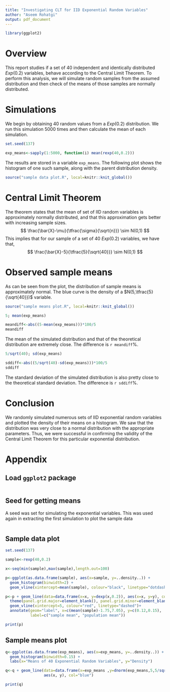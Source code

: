 ```yaml
---
title: "Investigating CLT for IID Exponential Random Variables"
author: "Aseem Rohatgi"
output: pdf_document
---
```


```r
library(ggplot2)
```

# Overview

This report studies if a set of 40 independent and identically distributed $Exp(0.2)$ variables, behave according to the Central Limit Theorem. To perform this analysis, we will simulate random samples from the assumed distribution and then check of the means of those samples are normally distributed.

# Simulations

We begin by obtaining 40 random values from a $Exp(0.2)$ distribution. We run this simulation 5000 times and then calculate the mean of each simulation.

```r
set.seed(137)
```
```r
exp_means<-sapply(1:5000, function(i) mean(rexp(40,0.2)))
```

The results are stored in a variable `exp_means`. The following plot shows the histogram of one such sample, along with the parent distribution density.

```r
source("sample data plot.R", local=knitr::knit_global())
```

# Central Limit Theorem

The theorem states that the mean of set of IID random variables is approximately normally distributed, and that this approximation gets better with increasing sample sizes.
$$ \frac{\bar{X}-\mu}{\tfrac{\sigma}{\sqrt{n}}} \sim N(0,1) $$
This implies that for our sample of a set of 40 $Exp(0.2)$ variables, we have that,
$$ \frac{\bar{X}-5}{\tfrac{5}{\sqrt{40}}} \sim N(0,1) $$

# Observed sample means

As can be seen from the plot, the distribution of sample means is approximately normal. The blue curve is the density of a $N(5,\tfrac{5}{\sqrt{40}})$ variable.

```r
source("sample means plot.R", local=knitr::knit_global())
```

```r
5; mean(exp_means)
```

```r
meandiff<-abs((5-mean(exp_means)))*100/5
meandiff
```

The mean of the simulated distribution and that of the theoretical distribution are extremely close. The difference is `r meandiff`%.

```r
5/sqrt(40); sd(exp_means)
```

```r
sddiff<-abs((5/sqrt(40)-sd(exp_means)))*100/5
sddiff
```

The standard deviation of the simulated distribution is also pretty close to the theoretical standard deviation. The difference is `r sddiff`%.

# Conclusion

We randomly simulated numerous sets of IID exponential random variables and plotted the density of their means on a histogram. We saw that the distribution was very close to a normal distribution with the appropriate parameters.
Thus, we were successful in confirming the validity of the Central Limit Theorem for this particular exponential distribution.

# Appendix

## Load `ggplot2` package
```r
```

## Seed for getting means
A seed was set for simulating the exponential variables. This was used again in extracting the first simulation to plot the sample data
```r
```

## Sample data plot
```r
set.seed(137)

sample<-rexp(40,0.2)

x<-seq(min(sample),max(sample),length.out=100)

p<-ggplot(as.data.frame(sample), aes(x=sample, y=..density..)) + 
  geom_histogram(binwidth=2) + 
  geom_vline(xintercept=mean(sample), colour="black", linetype="dotdash")

p<-p + geom_line(data=data.frame(x=x, y=dexp(x,0.2)), aes(x=x, y=y), colour="red") +
  theme(panel.grid.major=element_blank(), panel.grid.minor=element_blank()) +
  geom_vline(xintercept=5, colour="red", linetype="dashed")+
  annotate(geom="label", x=c(mean(sample)-1.75,7.05), y=c(0.12,0.15),
           label=c("sample mean", "population mean"))

print(p)
```

## Sample means plot
```r
q<-ggplot(as.data.frame(exp_means), aes(x=exp_means, y=..density..)) +
  geom_histogram(binwidth=0.15) +
  labs(x="Means of 40 Exponential Random Variables", y="Density")

q<-q + geom_line(data=data.frame(x=exp_means ,y=dnorm(exp_means,5,5/sqrt(40))),
                 aes(x, y), col="blue")

print(q)
```
